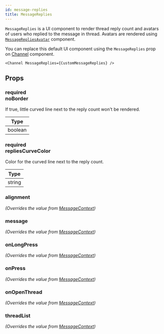 ```yaml
---
id: message-replies
title: MessageReplies
---
```



`MessageReplies` is a UI component to render thread reply count and avatars of users who replied to the message in thread. Avatars are rendered using [`MessageRepliesAvatar`](./message_replies_avatars.mdx) component.

You can replace this default UI component using the `MessageReplies` prop on [Channel](../core-components/channel.mdx) component.

```tsx
<Channel MessageReplies={CustomMessageReplies} />
```

## Props

### <div class="label required">required</div> **noBorder**

If true, little curved line next to the reply count won't be rendered.

| Type |
| - |
| boolean |

### <div class="label required">required</div> **repliesCurveColor**

Color for the curved line next to the reply count.

| Type |
| - |
| string |

### alignment

_(Overrides the value from [MessageContext](../contexts/message_context.mdx))_

<Alignment />

### message

_(Overrides the value from [MessageContext](../contexts/message_context.mdx))_

<MessageProp />

### onLongPress

_(Overrides the value from [MessageContext](../contexts/message_context.mdx))_

<OnLongPress />

### onPress

_(Overrides the value from [MessageContext](../contexts/message_context.mdx))_

<OnPress />

### onOpenThread

_(Overrides the value from [MessageContext](../contexts/message_context.mdx))_

<OnOpenThread />

### threadList

_(Overrides the value from [MessageContext](../contexts/message_context.mdx))_

<ThreadList />